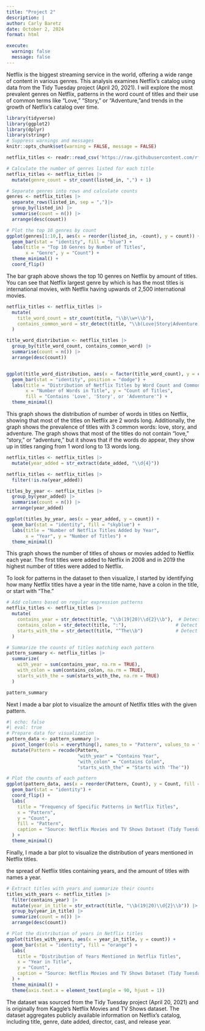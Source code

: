 ```yaml
---
title: "Project 2"
description: |
author: Carly Baretz 
date: October 2, 2024
format: html

execute:
  warning: false
  message: false
---
```


Netflix is the biggest streaming service in the world, offering a wide range of content in various genres. This analysis examines Netflix's catalog using data from the Tidy Tuesday project (April 20, 2021). I will explore the most prevalent genres on Netflix, patterns in the word count of titles and their use of common terms like "Love," "Story," or "Adventure,"and trends in the growth of Netflix's catalog over time.


```r
library(tidyverse)
library(ggplot2)
library(dplyr)
library(stringr)
# Suppress warnings and messages
knitr::opts_chunk$set(warning = FALSE, message = FALSE) 
```


```r
netflix_titles <- readr::read_csv('https://raw.githubusercontent.com/rfordatascience/tidytuesday/master/data/2021/2021-04-20/netflix_titles.csv')

# Calculate the number of genres listed for each title
netflix_titles <- netflix_titles |>
  mutate(genre_count = str_count(listed_in, ",") + 1)

# Separate genres into rows and calculate counts
genres <- netflix_titles |>
  separate_rows(listed_in, sep = ",")|>
  group_by(listed_in) |>
  summarise(count = n()) |>
  arrange(desc(count))

# Plot the top 10 genres by count
ggplot(genres[1:10,], aes(x = reorder(listed_in, -count), y = count)) +
  geom_bar(stat = "identity", fill = "blue") +
  labs(title = "Top 10 Genres by Number of Titles",
       x = "Genre", y = "Count") +
  theme_minimal() +
  coord_flip()

```

The bar graph above shows the top 10 genres on Netflix by amount of titles. You can see that Netflix largest genre by which is has the most titles is international movies, with Netflix having upwards of 2,500 international movies.

```r

netflix_titles <- netflix_titles |>
  mutate(
    title_word_count = str_count(title, "\\b\\w+\\b"),
    contains_common_word = str_detect(title, "\\b(Love|Story|Adventure)\\b")
  )

title_word_distribution <- netflix_titles |>
  group_by(title_word_count, contains_common_word) |>
  summarise(count = n()) |>
  arrange(desc(count))


ggplot(title_word_distribution, aes(x = factor(title_word_count), y = count, fill = contains_common_word)) +
  geom_bar(stat = "identity", position = "dodge") +
  labs(title = "Distribution of Netflix Titles by Word Count and Common Words (Love, Story, Adventure)",
       x = "Number of Words in Title", y = "Count of Titles",
       fill = "Contains 'Love', 'Story', or 'Adventure'") +
  theme_minimal()

```

This graph shows the distribution of number of words in titles on Netflix, showing that most of the titles on Netflix are 2 words long. Additionally, the graph shows the prevalence of titles with 3 common words: love, story, and adventure. The graph shows that most of the titles do not contain "love," "story," or "adventure," but it shows that if the words do appear, they show up in titles ranging from 1 word long to 13 words long.



```r

netflix_titles <- netflix_titles |>
  mutate(year_added = str_extract(date_added, "\\d{4}"))

netflix_titles <- netflix_titles |>
  filter(!is.na(year_added))

titles_by_year <- netflix_titles |>
  group_by(year_added) |>
  summarise(count = n()) |>
  arrange(year_added)

ggplot(titles_by_year, aes(x = year_added, y = count)) +
  geom_bar(stat = "identity", fill = "skyblue") +
  labs(title = "Number of Netflix Titles Added by Year",
       x = "Year", y = "Number of Titles") +
  theme_minimal()

```

This graph shows the number of titles of shows or movies added to Netflix each year. The first titles were added to Netflix in 2008 and in 2019 the highest number of titles were added to Netflix.

To look for patterns in the dataset to then visualize, I started by identifying how many Netflix titles have a year in the title name, have a colon in the title, or start with "The." 

```r
# Add columns based on regular expression patterns
netflix_titles <- netflix_titles |>
  mutate(
    contains_year = str_detect(title, "\\b(19|20)\\d{2}\\b"),  # Detect years like 1999 or 2021
    contains_colon = str_detect(title, ":"),                  # Detect titles with colons
    starts_with_the = str_detect(title, "^The\\b")            # Detect titles starting with "The"
  )

# Summarize the counts of titles matching each pattern
pattern_summary <- netflix_titles |>
  summarize(
    with_year = sum(contains_year, na.rm = TRUE),
    with_colon = sum(contains_colon, na.rm = TRUE),
    starts_with_the = sum(starts_with_the, na.rm = TRUE)
  )

pattern_summary

```
Next I made a bar plot to visualize the amount of Netlfix titles with the given pattern. 

```r

#| echo: false 
#| eval: true 
# Prepare data for visualization
pattern_data <- pattern_summary |>
  pivot_longer(cols = everything(), names_to = "Pattern", values_to = "Count") |>
  mutate(Pattern = recode(Pattern,
                          "with_year" = "Contains Year",
                          "with_colon" = "Contains Colon",
                          "starts_with_the" = "Starts with 'The'"))

# Plot the counts of each pattern
ggplot(pattern_data, aes(x = reorder(Pattern, Count), y = Count, fill = Pattern)) +
  geom_bar(stat = "identity") +
  coord_flip() +
  labs(
    title = "Frequency of Specific Patterns in Netflix Titles",
    x = "Pattern",
    y = "Count",
    fill = "Pattern",
    caption = "Source: Netflix Movies and TV Shows Dataset (Tidy Tuesday)"
  ) +
  theme_minimal()

```
Finally, I made a bar plot to visualize the distribution of years mentioned in Netflix titles. 

the spread of Netflix titles containing years, and the amount of titles with names a year. 
```r

# Extract titles with years and summarize their counts
titles_with_years <- netflix_titles |>
  filter(contains_year) |>
  mutate(year_in_title = str_extract(title, "\\b(19|20)\\d{2}\\b")) |>
  group_by(year_in_title) |>
  summarize(count = n()) |>
  arrange(desc(count))

# Plot the distribution of years in Netflix titles
ggplot(titles_with_years, aes(x = year_in_title, y = count)) +
  geom_bar(stat = "identity", fill = "orange") +
  labs(
    title = "Distribution of Years Mentioned in Netflix Titles",
    x = "Year in Title",
    y = "Count",
    caption = "Source: Netflix Movies and TV Shows Dataset (Tidy Tuesday)"
  ) +
  theme_minimal() +
  theme(axis.text.x = element_text(angle = 90, hjust = 1))

```

The dataset was sourced from the Tidy Tuesday project (April 20, 2021) and is originally from Kaggle's Netflix Movies and TV Shows dataset. The dataset aggregates publicly available information on Netflix's catalog, including title, genre, date added, director, cast, and release year. 

